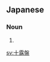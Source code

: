 ==Japanese==
{{ja-kanjitab|そ|ろ|ばん|yomi=y}}

===Noun===
{{ja-noun|そろばん}}

# {{alternative spelling of|算盤|lang=ja}}

[[sv:十露盤]]